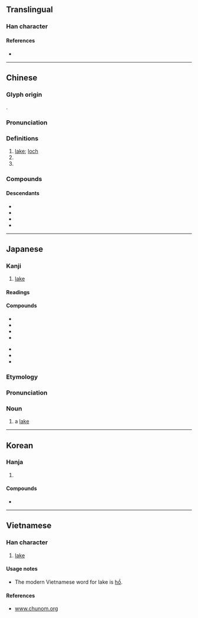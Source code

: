 {{character info/new}}
==Translingual==

===Han character===
{{stroke order|strokes=12}}
{{Han char|rn=85|rad=水|as=09|sn=12|four=37120|canj=EJRB|ids=⿰氵胡}}

====References====
* {{Han ref|kx=0637.040|dkj=17836|dj=1044.050|hdz=31669.030|uh=6E56|ud=28246|bh=B4F2|bd=46322}}

----

==Chinese==
{{zh-forms}}

===Glyph origin===
{{Han etyl}}
{{Han compound|水|胡|ls=psc|c1=s|c2=p|t1=water}}.

===Pronunciation===
{{zh-pron
|m=hú
|m-s=
|c=wu4
|c-t=
|g=
|h=pfs=fù;gd=fu2
|j=
|mb=ǔ
|md=hù
|mn=ô͘/hô͘
|mn_note=ô͘ - vernacular; hô͘ - literary
|mn-t=ou5
|w=3hhu
|x=
|mc=y
|oc=y
|cat=n,pn
}}

===Definitions===
{{zh-hanzi}}

# [[lake]]; [[loch]]
# {{zh-short|湖北|[[Hubei]] Province}}
# {{zh-short|湖南|[[Hunan]] Province}}

===Compounds===
{{zh-der|愛德華湖|天鵝湖|安大略湖|博斯騰湖|伊利湖|巢湖|大熊湖|半鹹水湖|大埤湖|三江五湖|彭蠡湖|休崙湖|太湖|大貝湖|密西根湖|五湖|兩湖|堰塞湖|太湖石|內陸湖|大湖區|大明湖|加爾達湖|大鹽湖|慈湖|千湖國|巴拉頓湖|五湖四海|冰蝕湖|冰磧湖|湖畔詩人|湖海飄零|江湖術士|滷湖|湖筆|牛軛湖|湖海氣|海跡湖|湖沼|玄武湖|江湖騙子|江湖道義|湖山石|昆明湖|琵琶湖|湖田|游湖借傘|拉多加湖|湖澤|澄清湖|江湖義氣|淡水湖|湖光山色|湖膠|湖海|湖色|澎湖群島|湖海之士|湖畔|江湖郎中|甓社湖|湖羊|瘦西湖|湖泊|洪澤湖|湖心亭|洞庭湖|湖學|湖光|浪跡江湖|泖湖|江湖術語|江湖藝人|江湖好漢|湖濱散記|潟湖|江湖|湖縐|鑑湖|茵夢湖|魔鬼湖|西湖|間歇湖|笑傲江湖|鏡泊湖|西湖佳話|騰格里湖|貝加爾湖|蕪湖|興凱湖|鼎湖|闖江湖|鹽湖城|鹽湖|鹹湖|青海湖|鵝湖|鴛鴦湖|鄱陽湖|羊卓雍湖|青草湖|貝爾湖|跑江湖|蘇必略湖|陽湖派|鑑湖女俠|鏡湖|重現江湖|酃湖|老江湖|遊湖|鹹水湖|走江湖|莫愁湖|湯遜湖|湖北|湖南|沉湖|湖電|東湖|南湖|陳瑤湖|洪湖|太湖港|菱角湖|漲渡湖|程湖|花魚湖|鴨子湖|月亮湖|濱湖|高湖|東西湖|*洩湖|斗湖堤|柴湖|蔣湖|小湖|花湖|羅湖|西趙湖|東趙湖|梁子湖|草埠湖|沙湖|水果湖|高湖街|湖工|南湖山莊|湖北口|湖北口回族鄉|標湖|九湖|湖廣|北湖|楊家湖|長湖|太寶湖|內湖|湖內|湖西|澎湖|金湖|凌家湖|口湖|四湖|溪湖|大湖|湖口|陸水湖|柳山湖|菁湖}}

====Descendants====
* {{desc|bor=1|aih|fu²}}
* {{desc|bor=1|ko|호|tr=ho}}
* {{desc|bor=1|vi|hồ}}
* {{desc|bor=1|za|huz}}

{{zh-cat|Water|Beginning}}

----

==Japanese==

===Kanji===
{{ja-kanji|grade=3|rs=水09}}

# [[lake]]

====Readings====
{{ja-readings
|goon=ぐ, ご
|kanon=こ
|kun=みず.うみ-<みづ.うみ-
|nanori=うみ, ひろし, み
}}

====Compounds====
{{top2}}
* {{ja-r|湖岸|こがん}}
* {{ja-r|湖沼|こしょう}}
* {{ja-r|湖%水|こ%すい}}
* {{ja-r|湖底|こてい}}
{{mid2}}
* {{ja-r|湖面|こめん}}
* {{ja-r|塩湖|えんこ}}
* {{ja-r|汽%水%湖|き%すい%こ}}
{{bottom}}

===Etymology===
{{ja-kanjitab|みずうみ|yomi=k}}
{{swp|lang=ja}}
{{com|ja|水|tr1=mizu|t1=[[water]]|海|tr2=umi|t2=[[sea]]|sort=みずうみ}}

===Pronunciation===
{{ja-pron|acc=3|y=k|みず.うみ}}

===Noun===
{{ja-noun|みず.うみ|hhira=みづうみ}}

# a [[lake]] {{gl|body of water}}

{{topics|ja|Lakes|Water|Landforms|sort=みずうみ}}

----

==Korean==

===Hanja===
{{ko-hanja|hangeul=호|eumhun=|mr=ho|y=ho}}

# {{rfdef|ko|sort=水09}}

====Compounds====
* {{l|ko|湖水|tr=[[호수]], hosu}}

----

==Vietnamese==

===Han character===
{{vi-hantu|[[hồ]]|rs=水09}}

# [[lake]]

====Usage notes====
* The modern Vietnamese word for lake is [[hồ]].

====References====
* [http://www.chunom.org/pages/6E56 www.chunom.org]